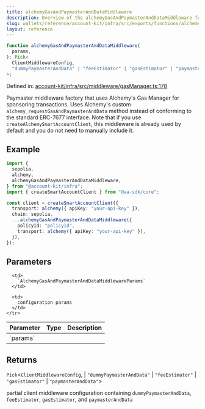 ```yaml
---
title: alchemyGasAndPaymasterAndDataMiddleware
description: Overview of the alchemyGasAndPaymasterAndDataMiddleware function
slug: wallets/reference/account-kit/infra/src/exports/functions/alchemyGasAndPaymasterAndDataMiddleware
layout: reference
---
```


```ts
function alchemyGasAndPaymasterAndDataMiddleware(
  params,
): Pick<
  ClientMiddlewareConfig,
  "dummyPaymasterAndData" | "feeEstimator" | "gasEstimator" | "paymasterAndData"
>;
```

Defined in: [account-kit/infra/src/middleware/gasManager.ts:178](https://github.com/alchemyplatform/aa-sdk/blob/5b9429f0f16dcd4ff822527b8de589e19e88faa7/account-kit/infra/src/middleware/gasManager.ts#L178)

Paymaster middleware factory that uses Alchemy's Gas Manager for sponsoring
transactions. Uses Alchemy's custom `alchemy_requestGasAndPaymasterAndData`
method instead of conforming to the standard ERC-7677 interface. Note that
if you use `createAlchemySmartAccountClient`, this middleware is already
used by default and you do not need to manually include it.

## Example

```ts twoslash
import {
  sepolia,
  alchemy,
  alchemyGasAndPaymasterAndDataMiddleware,
} from "@account-kit/infra";
import { createSmartAccountClient } from "@aa-sdk/core";

const client = createSmartAccountClient({
  transport: alchemy({ apiKey: "your-api-key" }),
  chain: sepolia,
  ...alchemyGasAndPaymasterAndDataMiddleware({
    policyId: "policyId",
    transport: alchemy({ apiKey: "your-api-key" }),
  }),
});
```

## Parameters

<table>
  <thead>
    <tr>
      <th align="left">Parameter</th>
      <th align="left">Type</th>
      <th align="left">Description</th>
    </tr>
  </thead>

  <tbody>
    <tr>
      <td>
        `params`
      </td>

      <td>
        `AlchemyGasAndPaymasterAndDataMiddlewareParams`
      </td>

      <td>
        configuration params
      </td>
    </tr>

  </tbody>
</table>

## Returns

`Pick`\<`ClientMiddlewareConfig`,
| `"dummyPaymasterAndData"`
| `"feeEstimator"`
| `"gasEstimator"`
| `"paymasterAndData"`>

partial client middleware configuration containing `dummyPaymasterAndData`, `feeEstimator`, `gasEstimator`, and `paymasterAndData`
